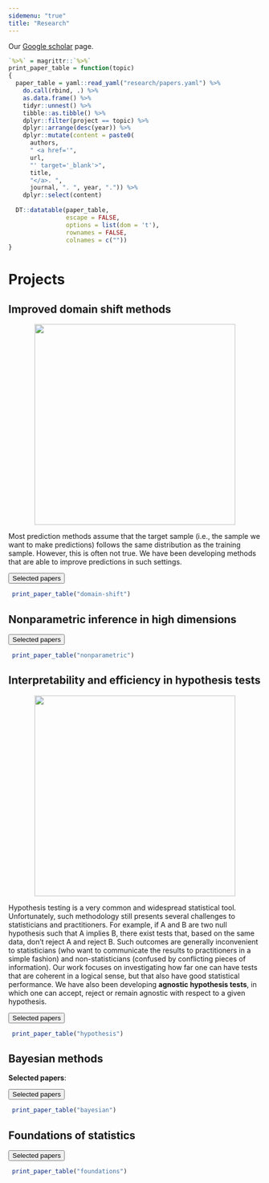```yaml
---
sidemenu: "true"
title: "Research"
---
```


Our [Google scholar](https://scholar.google.com.br/citations?hl=pt-BR&user=MGrbI2UAAAAJ) page.

```r
`%>%` = magrittr::`%>%`
print_paper_table = function(topic)
{
  paper_table = yaml::read_yaml("research/papers.yaml") %>% 
    do.call(rbind, .) %>% 
    as.data.frame() %>% 
    tidyr::unnest() %>%
    tibble::as.tibble() %>%
    dplyr::filter(project == topic) %>%
    dplyr::arrange(desc(year)) %>%
    dplyr::mutate(content = paste0(
      authors, 
      " <a href='",
      url,
      "' target='_blank'>",
      title,
      "</a>. ",
      journal, ". ", year, ".")) %>%
    dplyr::select(content)
  
  DT::datatable(paper_table,
                escape = FALSE,
                options = list(dom = 't'),
                rownames = FALSE,
                colnames = c(""))
}
```

# Projects

## Improved domain shift methods

<center>
![](./figures/shift-real.png){width=400px}
</center>

Most prediction methods assume that the target sample (i.e., the sample we want to make predictions) follows the same distribution as the training sample. However, this is often not true. We have been developing methods that are able to improve predictions in such settings.

<div class="toggle"><button>Selected papers</button>
```r
 print_paper_table("domain-shift")
```
</div>
  
## Nonparametric inference in high dimensions

<div class="toggle"><button>Selected papers</button>
```r
 print_paper_table("nonparametric")
```
</div>

## Interpretability and efficiency in hypothesis tests

<center>
![](./figures/agnostic.png){width=400px}
</center>

Hypothesis testing is a very common and widespread statistical tool. Unfortunately, such methodology still presents several challenges to statisticians and practitioners. For example, if A and B are two null hypothesis such that A implies B, there exist tests that, based on the same data, don’t reject A and reject B. Such outcomes are generally inconvenient to statisticians (who want to communicate the results to practitioners in a simple fashion) and non-statisticians (confused by conflicting pieces of information). Our work focuses on investigating how far one can have tests that are coherent in a logical sense, but that also have good statistical performance. We have also been developing **agnostic hypothesis tests**, in which one can accept, reject or remain agnostic with respect to a given hypothesis.

<div class="toggle"><button>Selected papers</button>
```r
 print_paper_table("hypothesis")
```
</div>

## Bayesian methods

**Selected papers**:

<div class="toggle"><button>Selected papers</button>
```r
 print_paper_table("bayesian")
```
</div>

## Foundations of statistics

<div class="toggle"><button>Selected papers</button>
```r
 print_paper_table("foundations")
```
</div>

<script>
  $(".toggle").click(function() {
    $(this).toggleClass("open");
  });
</script>
